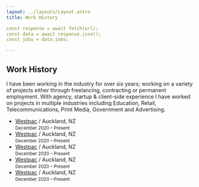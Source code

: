 ```yaml
---
layout: ../layouts/Layout.astro
title: Work History

const response = await fetch(url);
const data = await response.json();
const jobs = data.jobs;

---
```


## Work History

I have been working in the industry for over six years; working on a variety of projects either through freelancing, contracting or permanent employment. With agency, startup &amp; client-side experience I have worked on projects in multiple industries including Education, Retail, Telecommunications, Print Media, Government and Advertising.

- <a href="https://www.westpac.co.nz/">Westpac</a> / Auckland, NZ
  <br />
  <small>December 2020 – Present</small>
- <a href="https://www.westpac.co.nz/">Westpac</a> / Auckland, NZ
  <br />
  <small>December 2020 – Present</small>
- <a href="https://www.westpac.co.nz/">Westpac</a> / Auckland, NZ <br /> <small>December 2020 – Present</small>
- <a href="https://www.westpac.co.nz/">Westpac</a> / Auckland, NZ
  <br />
  <small>December 2020 – Present</small>
- <a href="https://www.westpac.co.nz/">Westpac</a> / Auckland, NZ
  <br />
  <small>December 2020 – Present</small>
